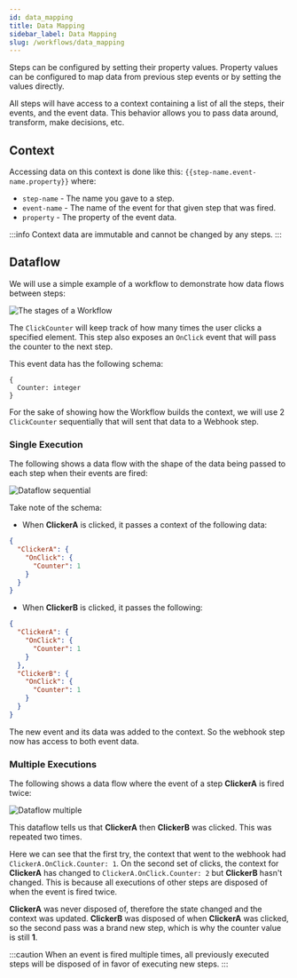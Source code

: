 ```yaml
---
id: data_mapping
title: Data Mapping
sidebar_label: Data Mapping
slug: /workflows/data_mapping
---
```


Steps can be configured by setting their property values. Property values can be configured to map data from previous step events or by setting the values directly.

All steps will have access to a context containing a list of all the steps, their events, and the event data. This behavior allows you to pass data around, transform, make decisions, etc.

## Context

Accessing data on this context is done like this: `{{step-name.event-name.property}}` where:

- `step-name` - The name you gave to a step.
- `event-name` - The name of the event for that given step that was fired.
- `property` - The property of the event data.

:::info
Context data are immutable and cannot be changed by any steps.
:::

## Dataflow

We will use a simple example of a workflow to demonstrate how data flows between steps:

![The stages of a Workflow](./images/data-mapping-workflow.png)

The `ClickCounter` will keep track of how many times the user clicks a specified element. This step also exposes an `OnClick` event that will pass the counter to the next step.

This event data has the following schema:

```
{
  Counter: integer
}
```

For the sake of showing how the Workflow builds the context, we will use 2 `ClickCounter` sequentially that will sent that data to a Webhook step.

### Single Execution

The following shows a data flow with the shape of the data being passed to each step when their events are fired:

![Dataflow sequential](./images/data-mapping-execution-sequential.png)

Take note of the schema:

- When **ClickerA** is clicked, it passes a context of the following data:

```json
{
  "ClickerA": {
    "OnClick": {
      "Counter": 1
    }
  }
}
```

- When **ClickerB** is clicked, it passes the following:

```json
{
  "ClickerA": {
    "OnClick": {
      "Counter": 1
    }
  },
  "ClickerB": {
    "OnClick": {
      "Counter": 1
    }
  }
}
```

The new event and its data was added to the context. So the webhook step now has access to both event data.

### Multiple Executions

The following shows a data flow where the event of a step **ClickerA** is fired twice:

![Dataflow multiple](./images/data-mapping-execution-multiple.png)

This dataflow tells us that **ClickerA** then **ClickerB** was clicked. This was repeated two times.

Here we can see that the first try, the context that went to the webhook had `ClickerA.OnClick.Counter: 1`.
On the second set of clicks, the context for **ClickerA** has changed to `ClickerA.OnClick.Counter: 2` but **ClickerB** hasn't changed. This is because all executions of other steps are disposed of when the event is fired twice.

**ClickerA** was never disposed of, therefore the state changed and the context was updated.
**ClickerB** was disposed of when **ClickerA** was clicked, so the second pass was a brand new step, which is why the counter value is still **1**.

:::caution
When an event is fired multiple times, all previously executed steps will be disposed of in favor of executing new steps.
:::
